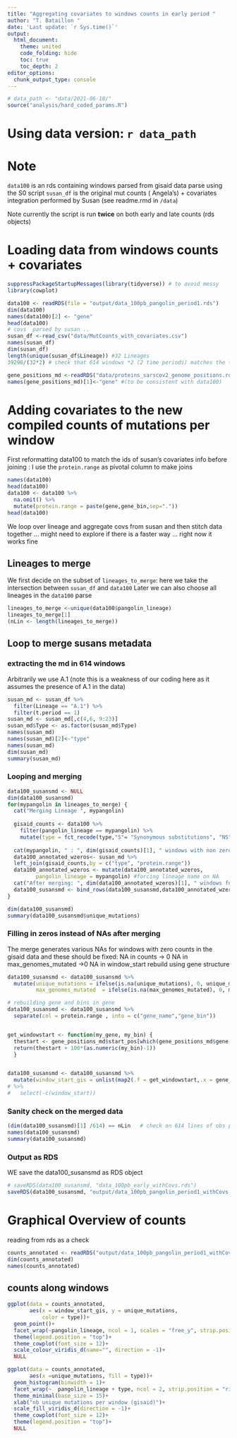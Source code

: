 ```yaml
---
title: "Aggregating covariates to windows counts in early period "
author: "T. Bataillon "
date: 'Last update: `r Sys.time()`'
output: 
  html_document:
    theme: united
    code_folding: hide
    toc: true
    toc_depth: 2 
editor_options: 
  chunk_output_type: console
--- 
```


```r
# data_path <- "data/2021-06-18/"
source("analysis/hard_coded_params.R")
```

# Using data version: `r data_path`

# Note 
<!-- This script is similar to the single lineage merging script (S1xxx) but upgrading to set of lineages collected in early/late period. -->

`data100` is an rds containing windows parsed from gisaid data parse using the S0 script
`susan_df` is the original mut counts ( Angela's) + covariates integration performed by Susan (see readme.rmd in `/data`)

Note currently the script is run **twice** on both early and late counts (rds objects)

# Loading data from windows counts + covariates

```r
suppressPackageStartupMessages(library(tidyverse)) # to avoid messy 
library(cowplot)

data100 <- readRDS(file = "output/data_100pb_pangolin_period1.rds")
dim(data100)
names(data100)[2] <- "gene"
head(data100)
# covs  parsed by susan .. 
susan_df <-read_csv("data/MutCounts_with_covariates.csv")
names(susan_df)
dim(susan_df)
length(unique(susan_df$Lineage)) #32 Lineages 
39296/(32*2) # check that 614 windows *2 (2 time periods) matches the total number of lines on the covs data organized by Susan 

gene_positions_md <-readRDS("data/proteins_sarscov2_genome_positions.rds")
names(gene_positions_md)[1]<-"gene" #(to be consistent with data100)
```

# Adding covariates to the new compiled counts of mutations per window 

First reformatting data100 to match the ids of susan's covariates info before joining :
I use the `protein.range` as pivotal column to make joins

```r
names(data100)
head(data100)
data100 <- data100 %>%
  na.omit() %>%
  mutate(protein.range = paste(gene,gene_bin,sep=".")) 
head(data100)
```


We loop over lineage and aggregate covs from susan and then stitch data together ... might need to explore if there is a faster way ... right now it works fine

## Lineages to merge 
We first decide on the subset of `lineages_to_merge`: here we take the intersection between `susan_df` and `data100` 
Later we can also choose all lineages in the `data100` parse
```r
lineages_to_merge <-unique(data100$pangolin_lineage)
lineages_to_merge[1]
(nLin <- length(lineages_to_merge))
```

## Loop to merge susans metadata

### extracting the md in 614 windows 

Arbitrarily we use A.1 (note this is a weakness of our coding here as it assumes the presence of A.1 in the data)

```r
susan_md <- susan_df %>%
  filter(Lineage == "A.1") %>% 
  filter(t.period == 1)
susan_md <- susan_md[,c(4,6, 9:23)]
susan_md$Type <- as.factor(susan_md$Type)
names(susan_md)
names(susan_md)[2]<-"type"
names(susan_md)
dim(susan_md)
summary(susan_md)
```

### Looping and merging
```r
data100_susansmd <- NULL
dim(data100_susansmd)
for(mypangolin in lineages_to_merge) {
  cat("Merging Lineage ", mypangolin)
  
  gisaid_counts <- data100 %>%
    filter(pangolin_lineage == mypangolin) %>%
    mutate(type = fct_recode(type,"S"= "Synonymous substitutions", "NS"="Nonsynonymous substitutions"))
  
  cat(mypangolin, " : ", dim(gisaid_counts)[1], " windows with non zero counts \n")
  data100_annotated_wzeros<- susan_md %>%
  left_join(gisaid_counts,by = c("type", "protein.range"))
  data100_annotated_wzeros <- mutate(data100_annotated_wzeros, 
         pangolin_lineage = mypangolin) #forcing lineage name on NA
  cat("After merging: ", dim(data100_annotated_wzeros)[1], " windows found (should have 614) \n")
  data100_susansmd <- bind_rows(data100_susansmd,data100_annotated_wzeros)
}

dim(data100_susansmd)
summary(data100_susansmd$unique_mutations)
```

### Filling in zeros instead of NAs after merging
The merge generates various NAs for windows with zero counts in the gisaid data and these should be fixed:
NA in counts -> 0 
NA in max_genomes_mutated ->0 
NA in window_start rebuild using gene structure 

```r

data100_susansmd <- data100_susansmd %>%
  mutate(unique_mutations = ifelse(is.na(unique_mutations), 0, unique_mutations),
         max_genomes_mutated  = ifelse(is.na(max_genomes_mutated), 0, max_genomes_mutated)) 

# rebuilding gene and bins in gene
data100_susansmd <- data100_susansmd %>%
  separate(col = protein.range , into = c("gene_name","gene_bin"))


get_windowstart <- function(my_gene, my_bin) {
  thestart <- gene_positions_md$start_pos[which(gene_positions_md$gene == my_gene)]
  return(thestart + 100*(as.numeric(my_bin)-1))
  }


data100_susansmd <- data100_susansmd %>%
  mutate(window_start_gis = unlist(map2(.f = get_windowstart,.x = gene_name, .y=gene_bin))) 
# %>%
#   select(-c(window_start))

```

### Sanity check on the merged data

```r
(dim(data100_susansmd)[1] /614) == nLin   # check on 614 lines of obs per lineage
names(data100_susansmd)
summary(data100_susansmd)
```

### Output as RDS
WE save the data100_susansmd as RDS object 
```r
# saveRDS(data100_susansmd, "data_100pb_early_withCovs.rds")
saveRDS(data100_susansmd, "output/data_100pb_pangolin_period1_withCovs.rds")

```

# Graphical Overview of counts 
reading from rds as a check 

```r
counts_annotated <- readRDS("output/data_100pb_pangolin_period1_withCovs.rds")
dim(counts_annotated)
names(counts_annotated)
```
## counts along windows
```r
ggplot(data = counts_annotated,
       aes(x = window_start_gis, y = unique_mutations, 
           color = type))+
  geom_point()+
  facet_wrap(~pangolin_lineage, ncol = 1, scales = "free_y", strip.position = "right")+
  theme(legend.position = "top")+
  theme_cowplot(font_size = 12)+
  scale_colour_viridis_d(name="", direction = -1)+
  NULL

```

```r
ggplot(data = counts_annotated,
       aes(x =unique_mutations, fill = type))+
  geom_histogram(binwidth = 1)+
  facet_wrap(~  pangolin_lineage + type, ncol = 2, strip.position = "right")+
  theme_minimal(base_size = 15)+
  xlab("nb unique mutations per window (gisaid)")+
  scale_fill_viridis_d(direction = -1)+
  theme_cowplot(font_size = 12)+
  theme(legend.position = "top")+
  NULL
```

